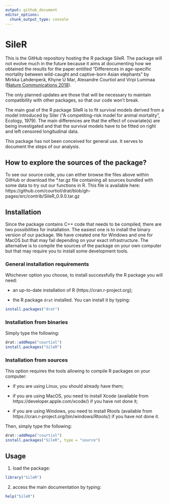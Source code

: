 ```yaml
---
output: github_document
editor_options:
  chunk_output_type: console
---
```


# SileR

This is the GitHub repository hosting the R package SileR. The package will not
evolve much in the future because it aims at documenting how we obtained the
results for the paper entitled "Differences in age-specific mortality
between wild-caught and captive-born Asian elephants" by Mirkka Lahdenperä,
Khyne U Mar, Alexandre Courtiol and Virpi Lummaa ([Nature Communications 2018](https://rdcu.be/39Sp)).

The only planned updates are those that will be necessary to maintain
compatibility with other packages, so that our code won't break.

The main goal of the R package SileR is to fit survival models derived from a
model introduced by Siler ("A competiting-risk model
for animal mortality", Ecology, 1979). The main differences are that the
effect of covariate(s) are being investigated and that the survival models
have to be fitted on right and left censored longitudinal data.

This package has not been conceived for general use. It serves to document the
steps of our analysis.


## How to explore the sources of the package?

To see our source code, you can either browse the files above within GitHub or
download the *.tar.gz file containing all sources bundled with some data to
try out our functions in R.
This file is available here: https://github.com/courtiol/drat/blob/gh-pages/src/contrib/SileR_0.9.0.tar.gz


## Installation

Since the package contains C++ code that needs to be compiled, there are two
possibilities for installation. The easiest one is to install the binary version
of our package. We have created one for Windows and one for MacOS but that may
fail depending on your exact infrastructure. The alternative is to compile the
sources of the package on your own computer but that may require you to install
some development tools.


### General installation requirements

Whichever option you choose, to install successfully the R package you will need:

* an up-to-date installation of R (https://cran.r-project.org);

* the R package ```drat``` installed. You can install it by typing:

```r
install.packages("drat")
```


### Installation from binaries

Simply type the following:

```r
drat::addRepo("courtiol")
install.packages("SileR")
```


### Installation from sources

This option requires the tools allowing to compile R packages on your computer:

* if you are using Linux, you should already have them;

* if you are using MacOS, you need to install Xcode (available from https://developer.apple.com/xcode/) if you have not done it;

* if you are using Windows, you need to install Rtools (available from https://cran.r-project.org/bin/windows/Rtools/) if you have not done it.

Then, simply type the following:

```r
drat::addRepo("courtiol")
install.packages("SileR", type = "source")
```


## Usage

1. load the package:

```r
library("SileR")
```

2. access the main documentation by typing:

```r
help("SileR")
```
